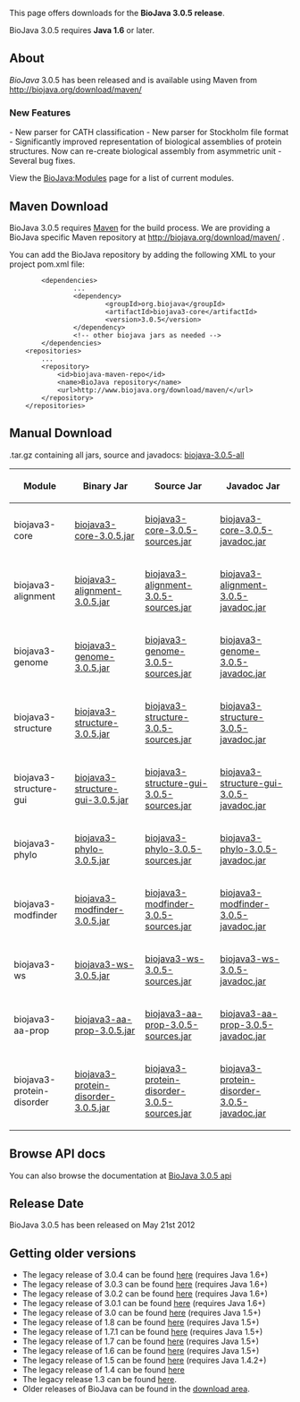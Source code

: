 This page offers downloads for the <b>BioJava 3.0.5 release</b>. 

BioJava 3.0.5 requires <b>Java 1.6</b> or later. 

== About ==
''BioJava'' 3.0.5 has been released and is available using Maven from
[http://biojava.org/download/maven/ http://biojava.org/download/maven/]

===New Features===

- New parser for CATH classification
- New parser for Stockholm file format
- Significantly improved representation of biological assemblies of protein structures. Now can re-create biological assembly from asymmetric unit
- Several bug fixes.

View the [[BioJava:Modules]] page for a list of current modules.

== Maven Download ==
BioJava 3.0.5 requires [http://maven.apache.org/ Maven] for the build process. We are providing a BioJava specific Maven repository at http://biojava.org/download/maven/ .

You can add the BioJava repository by adding the following XML to your project pom.xml file:
<pre>
        <dependencies>
                ...
                <dependency>
                        <groupId>org.biojava</groupId>
                        <artifactId>biojava3-core</artifactId>
                        <version>3.0.5</version>
                </dependency>
                <!-- other biojava jars as needed -->
        </dependencies>
	<repositories>
		...
		<repository>
			<id>biojava-maven-repo</id>
			<name>BioJava repository</name>
			<url>http://www.biojava.org/download/maven/</url>			
		</repository>
	</repositories>
</pre>

== Manual Download ==

.tar.gz containing all jars, source and javadocs: [http://biojava.org/download/bj3.0.5/biojava-3.0.5-all.tar.gz biojava-3.0.5-all]

{|
|+
! Module
! Binary Jar
! Source Jar
! Javadoc Jar
|-
| biojava3-core 
| [http://biojava.org/download/maven/org/biojava/biojava3-core/3.0.5/biojava3-core-3.0.5.jar biojava3-core-3.0.5.jar] 
| [http://biojava.org/download/maven/org/biojava/biojava3-core/3.0.5/biojava3-core-3.0.5-sources.jar biojava3-core-3.0.5-sources.jar] 
| [http://biojava.org/download/maven/org/biojava/biojava3-core/3.0.5/biojava3-core-3.0.5-javadoc.jar biojava3-core-3.0.5-javadoc.jar]
|-
| biojava3-alignment 
| [http://biojava.org/download/maven/org/biojava/biojava3-alignment/3.0.5/biojava3-alignment-3.0.5.jar biojava3-alignment-3.0.5.jar] 
| [http://biojava.org/download/maven/org/biojava/biojava3-alignment/3.0.5/biojava3-alignment-3.0.5-sources.jar biojava3-alignment-3.0.5-sources.jar] 
| [http://biojava.org/download/maven/org/biojava/biojava3-alignment/3.0.5/biojava3-alignment-3.0.5-javadoc.jar biojava3-alignment-3.0.5-javadoc.jar]
|-
| biojava3-genome 
| [http://biojava.org/download/maven/org/biojava/biojava3-genome/3.0.5/biojava3-genome-3.0.5.jar biojava3-genome-3.0.5.jar] 
| [http://biojava.org/download/maven/org/biojava/biojava3-genome/3.0.5/biojava3-genome-3.0.5-sources.jar biojava3-genome-3.0.5-sources.jar] 
| [http://biojava.org/download/maven/org/biojava/biojava3-genome/3.0.5/biojava3-genome-3.0.5-javadoc.jar biojava3-genome-3.0.5-javadoc.jar]
|-
| biojava3-structure 
| [http://biojava.org/download/maven/org/biojava/biojava3-structure/3.0.5/biojava3-structure-3.0.5.jar biojava3-structure-3.0.5.jar] 
| [http://biojava.org/download/maven/org/biojava/biojava3-structure/3.0.5/biojava3-structure-3.0.5-sources.jar biojava3-structure-3.0.5-sources.jar] 
| [http://biojava.org/download/maven/org/biojava/biojava3-structure/3.0.5/biojava3-structure-3.0.5-javadoc.jar biojava3-structure-3.0.5-javadoc.jar]
|-
| biojava3-structure-gui 
| [http://biojava.org/download/maven/org/biojava/biojava3-structure-gui/3.0.5/biojava3-structure-gui-3.0.5.jar biojava3-structure-gui-3.0.5.jar] 
| [http://biojava.org/download/maven/org/biojava/biojava3-structure-gui/3.0.5/biojava3-structure-gui-3.0.5-sources.jar biojava3-structure-gui-3.0.5-sources.jar] 
| [http://biojava.org/download/maven/org/biojava/biojava3-structure-gui/3.0.5/biojava3-structure-gui-3.0.5-javadoc.jar biojava3-structure-gui-3.0.5-javadoc.jar]
|-
| biojava3-phylo 
| [http://biojava.org/download/maven/org/biojava/biojava3-phylo/3.0.5/biojava3-phylo-3.0.5.jar biojava3-phylo-3.0.5.jar] 
| [http://biojava.org/download/maven/org/biojava/biojava3-phylo/3.0.5/biojava3-phylo-3.0.5-sources.jar biojava3-phylo-3.0.5-sources.jar] 
| [http://biojava.org/download/maven/org/biojava/biojava3-phylo/3.0.5/biojava3-phylo-3.0.5-javadoc.jar biojava3-phylo-3.0.5-javadoc.jar]
|-
| biojava3-modfinder 
| [http://biojava.org/download/maven/org/biojava/biojava3-modfinder/3.0.5/biojava3-modfinder-3.0.5.jar biojava3-modfinder-3.0.5.jar] 
| [http://biojava.org/download/maven/org/biojava/biojava3-modfinder/3.0.5/biojava3-modfinder-3.0.5-sources.jar biojava3-modfinder-3.0.5-sources.jar] 
| [http://biojava.org/download/maven/org/biojava/biojava3-modfinder/3.0.5/biojava3-modfinder-3.0.5-javadoc.jar biojava3-modfinder-3.0.5-javadoc.jar]
|-
| biojava3-ws 
| [http://biojava.org/download/maven/org/biojava/biojava3-ws/3.0.5/biojava3-ws-3.0.5.jar biojava3-ws-3.0.5.jar] 
| [http://biojava.org/download/maven/org/biojava/biojava3-ws/3.0.5/biojava3-ws-3.0.5-sources.jar biojava3-ws-3.0.5-sources.jar] 
| [http://biojava.org/download/maven/org/biojava/biojava3-ws/3.0.5/biojava3-ws-3.0.5-javadoc.jar biojava3-ws-3.0.5-javadoc.jar]
|-
| biojava3-aa-prop 
| [http://biojava.org/download/maven/org/biojava/biojava3-aa-prop/3.0.5/biojava3-aa-prop-3.0.5.jar biojava3-aa-prop-3.0.5.jar] 
| [http://biojava.org/download/maven/org/biojava/biojava3-aa-prop/3.0.5/biojava3-aa-prop3.0.5-sources.jar biojava3-aa-prop-3.0.5-sources.jar] 
| [http://biojava.org/download/maven/org/biojava/biojava3-aa-prop/3.0.5/biojava3-aa-prop-3.0.5-javadoc.jar biojava3-aa-prop-3.0.5-javadoc.jar]
|-
| biojava3-protein-disorder 
| [http://biojava.org/download/maven/org/biojava/biojava3-protein-disorder/3.0.5/biojava3-protein-disorder-3.0.5.jar biojava3-protein-disorder-3.0.5.jar] 
| [http://biojava.org/download/maven/org/biojava/biojava3-protein-disorder/3.0.5/biojava3-protein-disorder-3.0.5-sources.jar biojava3-protein-disorder-3.0.5-sources.jar] 
| [http://biojava.org/download/maven/org/biojava/biojava3-protein-disorder/3.0.5/biojava3-protein-disorder-3.0.5-javadoc.jar biojava3-protein-disorder-3.0.5-javadoc.jar]

|}

== Browse API docs ==
You can also browse the documentation at [http://www.biojava.org/docs/api3.0.5/ BioJava 3.0.5 api]

==Release Date==
BioJava 3.0.5 has been released on May 21st 2012

== Getting older versions ==

* The legacy release of 3.0.4 can be found [[BioJava:Download 3.0.4|here]] (requires Java 1.6+)
* The legacy release of 3.0.3 can be found [[BioJava:Download 3.0.3|here]] (requires Java 1.6+)
* The legacy release of 3.0.2 can be found [[BioJava:Download 3.0.2|here]] (requires Java 1.6+)
* The legacy release of 3.0.1 can be found [[BioJava:Download 3.0.1|here]] (requires Java 1.6+)
* The legacy release of 3.0 can be found [[BioJava:Download 3.0|here]] (requires Java 1.5+)
* The legacy release of 1.8 can be found [[BioJava:Download 1.8|here]] (requires Java 1.5+)
* The legacy release of 1.7.1 can be found [[BioJava:Download 1.7.1|here]] (requires Java 1.5+)
* The legacy release of 1.7 can be found [[BioJava:Download 1.7|here]] (requires Java 1.5+)
* The legacy release of 1.6 can be found [[BioJava:Download 1.6|here]] (requires Java 1.5+)
* The legacy release of 1.5 can be found [[BioJava:Download 1.5|here]] (requires Java 1.4.2+)
* The legacy release of 1.4 can be found [[BioJava:Download 1.4|here]]
* The legacy release 1.3 can be found [[BioJava:Download 1.3|here]].
* Older releases of BioJava can be found in the [http://www.biojava.org/download/ download area].